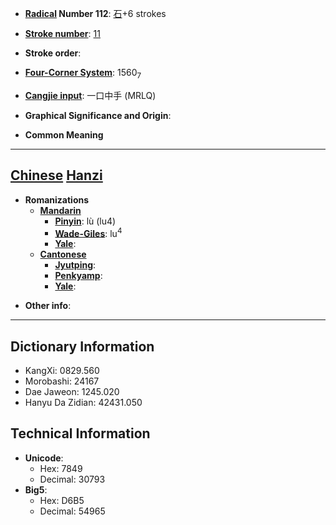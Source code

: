 * '''[[Wiktionary:Chinese radical index| Radical]] Number 112''': [[Wiktionary:Chinese radical index 石|石]]+6 strokes

* '''[[Wiktionary:Chinese total strokes index|Stroke number]]''': [[Wiktionary:Chinese total strokes index 11|11]]

* '''Stroke order''': 

* '''[[Wiktionary:Chinese four corner index|Four-Corner System]]''': 1560<sub>7</sub>

* '''[[Wiktionary:Chinese Cangjie index|Cangjie input]]''': 一口中手 (MRLQ)

* '''Graphical Significance and Origin''': 

* '''Common Meaning'''

----

== [[Chinese]] [[Hanzi]] ==

* '''Romanizations'''
** '''[[Mandarin]]'''
*** '''[[Pinyin]]''': lù (lu4)
*** '''[[Wade-Giles]]''': lu<sup>4</sup>
*** '''[[Yale]]''': 
** '''[[Cantonese]]'''
*** '''[[Jyutping]]''':
*** '''[[Penkyamp]]''': 
*** '''[[Yale]]''': 

* '''Other info''': 

----

== Dictionary Information ==

* KangXi: 0829.560
* Morobashi: 24167
* Dae Jaweon: 1245.020
* Hanyu Da Zidian: 42431.050

== Technical Information ==

* '''Unicode''':
** Hex: 7849
** Decimal: 30793
* '''Big5''':
** Hex: D6B5
** Decimal: 54965